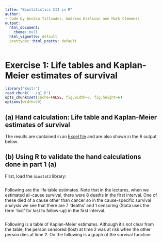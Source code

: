 ```yaml
---
title: "Biostatistics III in R"
author:
- Code by Annika Tillander, Andreas Karlsson and Mark Clements
output:
  html_document:
    theme: null
  html_vignette: default
  prettydoc::html_pretty: default
---
```


# Exercise 1: Life tables and Kaplan-Meier estimates of survival #

```r
library('knitr')
read_chunk('../q1.R')
opts_chunk$set(cache=FALSE, fig.width=7, fig.height=6)
options(width=90)
```

## (a) Hand calculation: Life table and Kaplan-Meier estimates of survival ##

The results are contained in an [Excel file](exercise1.xls) and are also shown in the R
    output below.

## (b) Using R to validate the hand calculations done in part 1 (a) ##

First, load the `biostat3` library:

```r
```

Following are the life table estimates. Note that in the lectures,
    when we estimated all-cause survival, there were 8 deaths in the
    first interval. One of these died of a cause other than cancer so in
    the cause-specific survival analysis we see that there are 7
    ‘deaths’ and 1 censoring (Stata uses the term ‘lost’ for lost
    to follow-up) in the first interval.

```r
```

Following is a table of Kaplan-Meier estimates. Although it’s not
    clear from the table, the person censored (lost) at time 2 was at
    risk when the other person dies at time 2. On the following is
    a graph of the survival function.

```r
```


